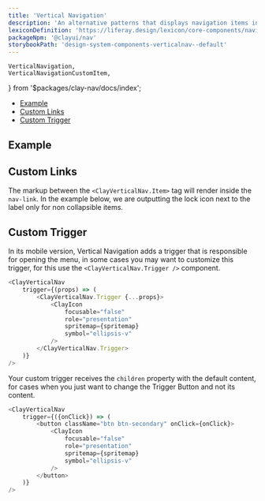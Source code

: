 ```yaml
---
title: 'Vertical Navigation'
description: 'An alternative patterns that displays navigation items in a vertical menu.'
lexiconDefinition: 'https://liferay.design/lexicon/core-components/navigation/vertical-nav/'
packageNpm: '@clayui/nav'
storybookPath: 'design-system-components-verticalnav--default'
---
```


	VerticalNavigation,
	VerticalNavigationCustomItem,
} from '$packages/clay-nav/docs/index';

<div class="nav-toc-absolute">
<div class="nav-toc">

-   [Example](#example)
-   [Custom Links](#custom-links)
-   [Custom Trigger](#custom-trigger)

</div>
</div>

## Example

<VerticalNavigation />

## Custom Links

The markup between the `<ClayVerticalNav.Item>` tag will render inside the `nav-link`. In the example below, we are outputting the lock icon next to the label only for non collapsible items.

<VerticalNavigationCustomItem />

## Custom Trigger

In its mobile version, Vertical Navigation adds a trigger that is responsible for opening the menu, in some cases you may want to customize this trigger, for this use the `<ClayVerticalNav.Trigger />` component.

```js
<ClayVerticalNav
	trigger={(props) => (
		<ClayVerticalNav.Trigger {...props}>
			<ClayIcon
				focusable="false"
				role="presentation"
				spritemap={spritemap}
				symbol="ellipsis-v"
			/>
		</ClayVerticalNav.Trigger>
	)}
/>
```

Your custom trigger receives the `children` property with the default content, for cases when you just want to change the Trigger Button and not its content.

```js
<ClayVerticalNav
	trigger={({onClick}) => (
		<button className="btn btn-secondary" onClick={onClick}>
			<ClayIcon
				focusable="false"
				role="presentation"
				spritemap={spritemap}
				symbol="ellipsis-v"
			/>
		</button>
	)}
/>
```
